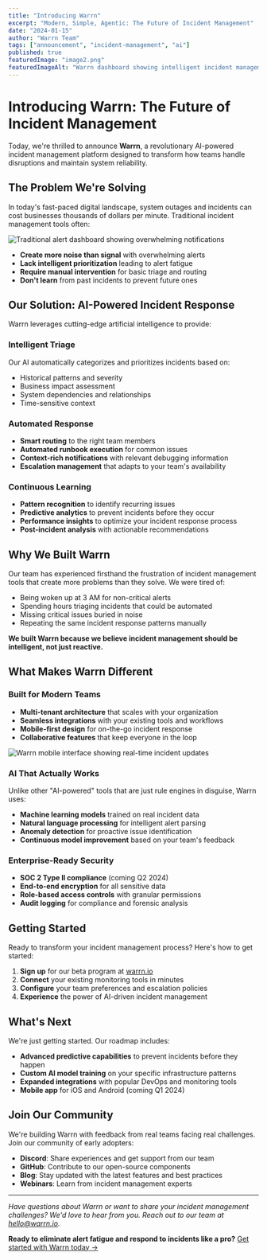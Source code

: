 ```yaml
---
title: "Introducing Warrn"
excerpt: "Modern, Simple, Agentic: The Future of Incident Management"
date: "2024-01-15"
author: "Warrn Team"
tags: ["announcement", "incident-management", "ai"]
published: true
featuredImage: "image2.png"
featuredImageAlt: "Warrn dashboard showing intelligent incident management interface"
---
```


# Introducing Warrn: The Future of Incident Management

Today, we're thrilled to announce **Warrn**, a revolutionary AI-powered incident management platform designed to transform how teams handle disruptions and maintain system reliability.

## The Problem We're Solving

In today's fast-paced digital landscape, system outages and incidents can cost businesses thousands of dollars per minute. Traditional incident management tools often:

![Traditional alert dashboard showing overwhelming notifications](image3.png "Traditional alert dashboards create more noise than signal")

- **Create more noise than signal** with overwhelming alerts
- **Lack intelligent prioritization** leading to alert fatigue  
- **Require manual intervention** for basic triage and routing
- **Don't learn** from past incidents to prevent future ones

## Our Solution: AI-Powered Incident Response

Warrn leverages cutting-edge artificial intelligence to provide:

### Intelligent Triage
Our AI automatically categorizes and prioritizes incidents based on:
- Historical patterns and severity
- Business impact assessment
- System dependencies and relationships
- Time-sensitive context

<BlogImage 
  src="ai-triage-flow.jpg"
  alt="AI triage workflow diagram" 
  caption="How Warrn's AI intelligently triages incidents"
  size="medium"
/>

### Automated Response
- **Smart routing** to the right team members
- **Automated runbook execution** for common issues
- **Context-rich notifications** with relevant debugging information
- **Escalation management** that adapts to your team's availability

### Continuous Learning
- **Pattern recognition** to identify recurring issues
- **Predictive analytics** to prevent incidents before they occur
- **Performance insights** to optimize your incident response process
- **Post-incident analysis** with actionable recommendations

## Why We Built Warrn

Our team has experienced firsthand the frustration of incident management tools that create more problems than they solve. We were tired of:

- Being woken up at 3 AM for non-critical alerts
- Spending hours triaging incidents that could be automated
- Missing critical issues buried in noise
- Repeating the same incident response patterns manually

**We built Warrn because we believe incident management should be intelligent, not just reactive.**

## What Makes Warrn Different

### Built for Modern Teams
- **Multi-tenant architecture** that scales with your organization
- **Seamless integrations** with your existing tools and workflows
- **Mobile-first design** for on-the-go incident response
- **Collaborative features** that keep everyone in the loop

![Warrn mobile interface showing real-time incident updates](image.png)

### AI That Actually Works
Unlike other "AI-powered" tools that are just rule engines in disguise, Warrn uses:
- **Machine learning models** trained on real incident data
- **Natural language processing** for intelligent alert parsing
- **Anomaly detection** for proactive issue identification
- **Continuous model improvement** based on your team's feedback

### Enterprise-Ready Security
- **SOC 2 Type II compliance** (coming Q2 2024)
- **End-to-end encryption** for all sensitive data
- **Role-based access controls** with granular permissions
- **Audit logging** for compliance and forensic analysis

## Getting Started

Ready to transform your incident management process? Here's how to get started:

<BlogImage 
  src="onboarding-steps.jpg"
  alt="Warrn onboarding process visualization"
  caption="Get started with Warrn in just a few steps"
  size="full"
/>

1. **Sign up** for our beta program at [warrn.io](https://warrn.io)
2. **Connect** your existing monitoring tools in minutes
3. **Configure** your team preferences and escalation policies
4. **Experience** the power of AI-driven incident management

## What's Next

We're just getting started. Our roadmap includes:

- **Advanced predictive capabilities** to prevent incidents before they happen
- **Custom AI model training** on your specific infrastructure patterns
- **Expanded integrations** with popular DevOps and monitoring tools
- **Mobile app** for iOS and Android (coming Q1 2024)

## Join Our Community

We're building Warrn with feedback from real teams facing real challenges. Join our community of early adopters:

- **Discord**: Share experiences and get support from our team
- **GitHub**: Contribute to our open-source components
- **Blog**: Stay updated with the latest features and best practices
- **Webinars**: Learn from incident management experts

---

*Have questions about Warrn or want to share your incident management challenges? We'd love to hear from you. Reach out to our team at [hello@warrn.io](mailto:hello@warrn.io).*

**Ready to eliminate alert fatigue and respond to incidents like a pro?** [Get started with Warrn today →](https://warrn.io/signup) 